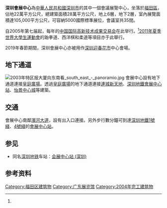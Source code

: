 {{expand|time=2015-11-10T05:47:29+00:00}}
{{not|深圳國際會展中心}}
{{Infobox Venue
| name             = 深圳會展中心<br />''{{lang|en|Shenzhen Convention & Exhibition Center}}''
| logo_image       = SZCEC Logo.png
| image            = Shenzhen huizhanzhongxin.jpg
| image_size       = 280px
| image_caption    = 深圳会展中心鸟瞰
| nickname         = 
| location         = {{CHN}}[[广东省|广东省]][[深圳市|深圳市]][[福田区|福田区]]福华三路
| coordinates      = {{coord|22.533445|114.054748|format=dms|display=inline,title}}
| type             = [[展覽館|展覽館]]
| dimensions       = 22万平方米<ref name="sznews20040806">{{cite news|url=http://news.sina.com.cn/o/2004-08-06/05553308471s.shtml|title=巨型“水晶宫”矗立中心区深圳会展中心19日开门迎客(图)|date=2004-08-06|author=郑向鹏&刘众|publisher=深圳新闻网|accessdate=2017-03-12|archive-date=2019-06-08|archive-url=https://web.archive.org/web/20190608122946/http://news.sina.com.cn/o/2004-08-06/05553308471s.shtml|dead-url=no}}</ref>
| genre            = 
| built            = 2002年12月4日（主体工程动工）<ref>{{cite news|url=http://www.southcn.com/news/dishi/shenzhen/shizheng/200212040261.htm|title=深圳会展中心今起开始主体工程建设|date=2002-12-04|author=刘众&樊鹏|publisher=深圳晚报|accessdate=2017-03-12|archive-date=2005-04-11|archive-url=https://web.archive.org/web/20050411012503/http://southcn.com/news/dishi/shenzhen/shizheng/200212040261.htm|dead-url=no}}</ref>
| opened           = 2004年8月19日（第一阶段）<ref name="sznews20040806" /><br> 2005年10月9日（第二阶段）<ref>{{cite news|url=http://www.southcn.com/news/dishi/shenzhen/ttxw/200510100450.htm|title=深圳会展中心昨天全面竣工投入使用|date=2005-10-10|author=冯怡驹|publisher=深圳特区报}}</ref>

| renovated        =
| expanded         = 
| closed           =
| demolished       =
| construction_cost= 逾30亿元[[人民币|人民币]]<ref name="sznews20050906">{{cite news|url=http://finance.sina.com.cn/g/20050906/10421944979.shtml|title=深圳会展中心盛装迎候高交会|date=2005-09-06|author=郑向鹏|publisher=深圳新闻网|accessdate=2017-03-12|archive-date=2020-08-19|archive-url=https://web.archive.org/web/20200819232204/http://finance.sina.com.cn/g/20050906/10421944979.shtml|dead-url=no}}</ref>
| owner            = [[深圳市人民政府|深圳市人民政府]]
| operator         = 深圳会展中心管理有限责任公司
| former_names     =
| seating_type     =
| seating_capacity =  
| website          = http://www.szcec.com/
}}
'''深圳會展中心'''為[[中華人民共和國|中華人民共和國]][[深圳市|深圳市]]的其中一個會議展覽中心，坐落於[[福田區|福田區]]，佔地22萬平方公尺，總建築面積28萬平方公尺，地上6層，地下2層，室內展覽面積達105,000平方公尺，可容納5000國際標準展位，會議室共35間。

自2005年第七届起，每年的[[中国国际高新技术成果交易会|中国国际高新技术成果交易会]]在此举行。<ref name="sznews20050906" />[[2011年夏季世界大學生運動會|2011年夏季世界大學生運動會]]的跆拳道、西洋棋和柔道等項目亦于此舉行。

2019年春節期間，深圳會展中心亦被用作[[深圳迎春花市|深圳迎春花市]]中心會場。

== 地下通道 ==
[[File:2003年特区报大厦向东南看_south_east_-_panoramio.jpg|thumb]]
會展中心設有地下通道連接[[皇庭廣場|皇庭廣場]]。透過[[皇庭廣場|皇庭廣場]]的地下通道連接[[連城新天地|連城新天地]]、[[深圳地鐵|深圳地鐵]][[会展中心站_(深圳)|會展中心站]]、[[怡景中心城|怡景中心城]]等建築。

== 交通 ==
會展中心南鄰[[濱河大道|濱河大道]]，設有出入口連接。另外步行數分鐘可到達[[深圳地鐵|深圳地鐵]][[深圳地鐵1號綫|1號綫]]、[[深圳地鐵4號綫|4號綫]]的[[会展中心站_(深圳)|會展中心站]]。

== 参见 ==
{{commonscat|Shenzhen Convention & Exhibition Center}}
*同名[[深圳地铁|深圳地铁]]车站：[[会展中心站_(深圳)|会展中心站 (深圳)]]

==参考资料==
<references />

[[Category:福田区建筑物|Category:福田区建筑物]]
[[Category:广东展览馆|Category:广东展览馆]]
[[Category:2004年完工建筑物|Category:2004年完工建筑物]]